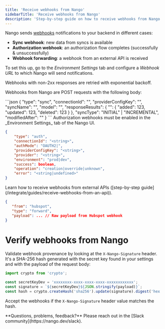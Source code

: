 ```yaml
---
title: 'Receive webhooks from Nango'
sidebarTitle: 'Receive webhooks from Nango'
description: 'Step-by-step guide on how to receive webhooks from Nango.'
---
```


Nango sends [webhooks](/understand/concepts/webhooks) notifications to your backend in different cases:
- **Sync webhook**: new data from syncs is available
- **Authorization webhook**: an authorization flow completes (successfully & unsuccessfully)  
- **Webhook forwarding**: a webhook from an external API is received 

To set this up, go to the _Environment Settings_ tab and configure a _Webhook URL_ to which Nango will send notifications. 

<Tip>
Webhooks with non-2xx responses are retried with exponential backoff.
</Tip>

Webhooks from Nango are POST requests with the following body:

<Tabs>
<Tab title="Sync webhook">
```json
{
    "type": "sync",
    "connectionId": "<string>",
    "providerConfigKey": "<string>",
    "syncName": "<string>",
    "model": "<string>",
    "responseResults": { "<DataModel>": { "added": 123, "updated": 123, "deleted": 123 } },
    "syncType": "INITIAL" | "INCREMENTAL",
    "modifiedAfter": "<timestamp>"
}
```
</Tab>

<Tab title="Authorization webhook">

<Info>
Authorization webhooks must be enabled in the _Environment Settings_ tab of the Nango UI.
</Info>

```json
{
    "type": "auth",
    "connectionId": "<string>",
    "authMode": "OAUTH2|",
    "providerConfigKey": "<string>",
    "provider": "<string>",
    "environment": "prod|dev",
    "success": boolean,
    "operation": "creation|override|unknown",
    "error": "<string|undefined>"
}
```
</Tab>

<Tab title="Webhook Forwarding">

<Info>
Learn how to receive webhooks from external APIs ([step-by-step guide](/integrate/guides/receive-webhooks-from-an-api)).
</Info>

```json
{
   "from": "hubspot",
   "type": "forward",
   "payload": ... // Raw payload from Hubspot webhook
}
```
</Tab>

</Tabs>


# Verify webhooks from Nango

Validate webhook provenance by looking at the `X-Nango-Signature` header. It's a SHA-256 hash generated with the secret key found in your settings and with the payload of the request body:

```typescript
import crypto from 'crypto';

const secretKeyDev = 'xxxxxxxx-xxxx-xxxx-xxxx-xxxxxxxxxxxx';
const signature = `${secretKeyDev}${JSON.stringify(payload)}`;
const hash = crypto.createHash('sha256').update(signature).digest('hex');
```

Accept the webhooks if the `X-Nango-Signature` header value matches the hash.

<Tip>
**Questions, problems, feedback?** Please reach out in the [Slack community](https://nango.dev/slack).
</Tip>